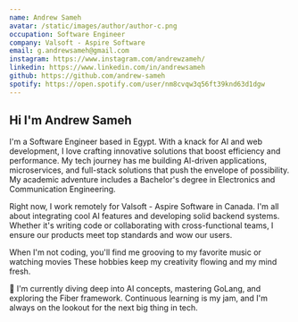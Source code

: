 ```yaml
---
name: Andrew Sameh
avatar: /static/images/author/author-c.png
occupation: Software Engineer
company: Valsoft - Aspire Software
email: g.andrewsameh@gmail.com
instagram: https://www.instagram.com/andrewzameh/
linkedin: https://www.linkedin.com/in/andrewsameh
github: https://github.com/andrew-sameh
spotify: https://open.spotify.com/user/nm8cvqw3q56ft39knd63d1dgw
---
```



## Hi <Twemoji emoji="waving hand" /> I'm Andrew Sameh

I'm a Software Engineer <Twemoji emoji="laptop" /> based in Egypt. With a knack for AI and web development, I love crafting innovative solutions that boost efficiency and performance. My tech journey has me building AI-driven applications, microservices, and full-stack solutions that push the envelope of possibility. My academic adventure includes a Bachelor's degree <Twemoji emoji="grad" /> in Electronics and Communication Engineering.

Right now, I work remotely <Twemoji emoji="world" /> for Valsoft - Aspire Software in Canada. I'm all about integrating cool AI features and developing solid backend systems. Whether it's writing code or collaborating with cross-functional teams, I ensure our products meet top standards and wow our users.

When I'm not coding, you'll find me grooving to my favorite music <Twemoji emoji="headphones" /> or watching movies <Twemoji emoji="movie" /> These hobbies keep my creativity flowing and my mind fresh.

🤖 I'm currently diving deep into AI concepts, mastering GoLang, and exploring the Fiber framework. Continuous learning is my jam, and I'm always on the lookout for the next big thing in tech.


